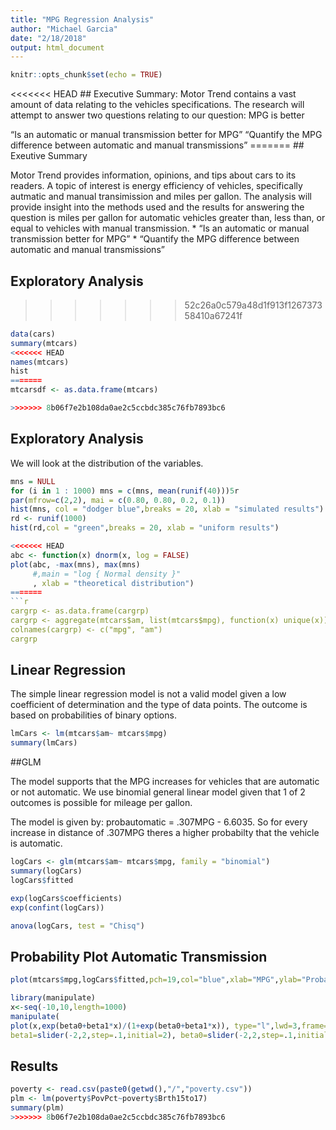 ```yaml
---
title: "MPG Regression Analysis"
author: "Michael Garcia"
date: "2/18/2018"
output: html_document
---
```


```r
knitr::opts_chunk$set(echo = TRUE)
```

<<<<<<< HEAD
## Executive Summary:
Motor Trend contains a vast amount of data relating to the vehicles specifications. The research will
attempt to answer two questions relating to our question: MPG is better

“Is an automatic or manual transmission better for MPG”
"Quantify the MPG difference between automatic and manual transmissions"
=======
## Exeutive Summary

Motor Trend provides information, opinions, and tips about cars to its readers. A topic of interest is energy efficiency of vehicles, specifically autmatic and manual transimission and miles per gallon. The analysis will provide insight into the methods used and the results for answering the question is miles per gallon for automatic vehicles greater than, less than, or equal to vehicles with manual transmission.
      * “Is an automatic or manual transmission better for MPG”
      * "Quantify the MPG difference between automatic and manual transmissions"


## Exploratory Analysis
>>>>>>> 52c26a0c579a48d1f913f126737358410a67241f



```r
data(cars)
summary(mtcars)
<<<<<<< HEAD
names(mtcars)
hist
=======
mtcarsdf <- as.data.frame(mtcars)

>>>>>>> 8b06f7e2b108da0ae2c5ccbdc385c76fb7893bc6
```

## Exploratory Analysis


We will look at the distribution of the variables. 

```r
mns = NULL
for (i in 1 : 1000) mns = c(mns, mean(runif(40)))5r
par(mfrow=c(2,2), mai = c(0.80, 0.80, 0.2, 0.1))
hist(mns, col = "dodger blue",breaks = 20, xlab = "simulated results")
rd <- runif(1000)
hist(rd,col = "green",breaks = 20, xlab = "uniform results")

<<<<<<< HEAD
abc <- function(x) dnorm(x, log = FALSE)
plot(abc, -max(mns), max(mns)
     #,main = "log { Normal density }"
     , xlab = "theoretical distribution")
=======
```r
cargrp <- as.data.frame(cargrp)
cargrp <- aggregate(mtcars$am, list(mtcars$mpg), function(x) unique(x))
colnames(cargrp) <- c("mpg", "am")
cargrp

```



## Linear Regression 
The simple linear regression model is not a valid model given a low coefficient of determination and the type of data points.
The outcome is based on probabilities of binary options.

```r
lmCars <- lm(mtcars$am~ mtcars$mpg)
summary(lmCars)
```


##GLM

The model supports that the MPG increases for vehicles that are automatic or not automatic. We use binomial general linear model
given that 1 of 2 outcomes is possible for mileage per gallon.

The model is given by: probautomatic = .307MPG - 6.6035. So for every increase in distance of .307MPG theres a higher probabilty that the vehicle
is automatic.


```r
logCars <- glm(mtcars$am~ mtcars$mpg, family = "binomial")
summary(logCars)
logCars$fitted
```

```r
exp(logCars$coefficients)
exp(confint(logCars))
```


```r
anova(logCars, test = "Chisq")
```

## Probability Plot Automatic Transmission


```r
plot(mtcars$mpg,logCars$fitted,pch=19,col="blue",xlab="MPG",ylab="Probability Automatic")

```

```r
library(manipulate)
x<-seq(-10,10,length=1000) 
manipulate(
plot(x,exp(beta0+beta1*x)/(1+exp(beta0+beta1*x)), type="l",lwd=3,frame=FALSE),
beta1=slider(-2,2,step=.1,initial=2), beta0=slider(-2,2,step=.1,initial=0) )
```



## Results
```r
poverty <- read.csv(paste0(getwd(),"/","poverty.csv"))
plm <- lm(poverty$PovPct~poverty$Brth15to17)
summary(plm)
>>>>>>> 8b06f7e2b108da0ae2c5ccbdc385c76fb7893bc6
```


